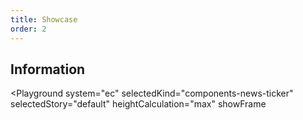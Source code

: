 ```yaml
---
title: Showcase
order: 2
---
```



## Information

<Playground
  system="ec"
  selectedKind="components-news-ticker"
  selectedStory="default"
  heightCalculation="max"
  showFrame
>
  <Html markup={newsTicker} />
</Playground>
